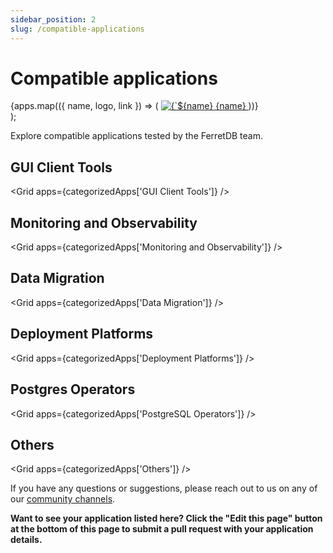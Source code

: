 ```yaml
---
sidebar_position: 2
slug: /compatible-applications
---
```


# Compatible applications



<div className={styles.container}>
  <div className={styles.grid}>
    {apps.map(({ name, logo, link }) => (
      <a
        key={name}
        href={link}
        target="_blank"
        rel="noopener noreferrer"
        className={`${styles.card} card`}
      >
        <img src={logo} alt={`${name} logo`} className={styles.logo} />
        {name}
      </a>
    ))}
  </div>
</div>
);

Explore compatible applications tested by the FerretDB team.

<div style={{ marginTop: '3rem' }} />

## GUI Client Tools

<Grid apps={categorizedApps['GUI Client Tools']} />

## Monitoring and Observability

<Grid apps={categorizedApps['Monitoring and Observability']} />

## Data Migration

<Grid apps={categorizedApps['Data Migration']} />

## Deployment Platforms

<Grid apps={categorizedApps['Deployment Platforms']} />

## Postgres Operators

<Grid apps={categorizedApps['PostgreSQL Operators']} />

## Others

<Grid apps={categorizedApps['Others']} />

If you have any questions or suggestions, please reach out to us on any of our [community channels](../introduction.md#community).

**Want to see your application listed here? Click the "Edit this page" button at the bottom of this page to submit a pull request with your application details.**
